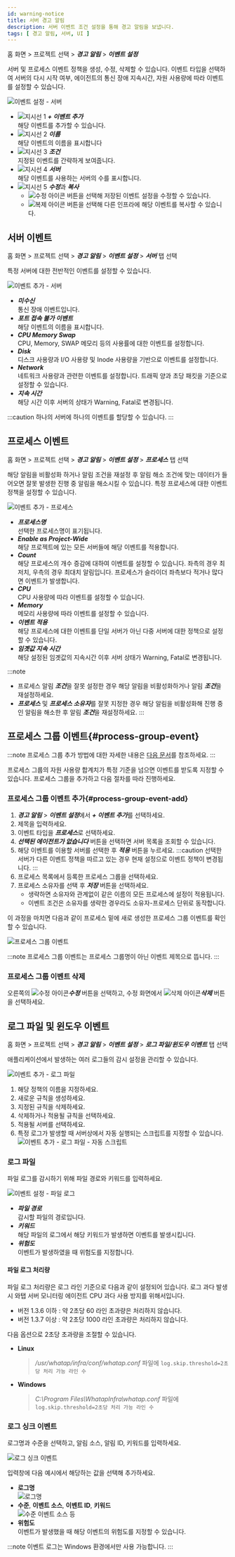 ```yaml
---
id: warning-notice
title: 서버 경고 알림
description: 서버 이벤트 조건 설정을 통해 경고 알림을 보냅니다.
tags: [ 경고 알림, 서버, UI ]
---
```


홈 화면 > 프로젝트 선택 > ***경고 알림*** > ***이벤트 설정*** 
<!--
> ***서버*** 탭 선택
<span class='vslow'>위험</span>, <span class='slow'>경고</span> 수준으로 나누어 알림을 보낼 수 있습니다.
-->

서버 및 프로세스 이벤트 정책을 생성, 수정, 삭제할 수 있습니다. 이벤트 타입을 선택하여 서버의 다시 시작 여부, 에이전트의 통신 장애 지속시간, 자원 사용량에 따라 이벤트를 설정할 수 있습니다.

![이벤트 설정 - 서버](/img/server-warning.png)

* ![지시선 1](/img/number-01.png) ***+ 이벤트 추가***  
    해당 이벤트를 추가할 수 있습니다.
* ![지시선 2](/img/number-02.png) ***이름***  
    해당 이벤트의 이름을 표시합니다
* ![지시선 3](/img/number-03.png) ***조건***  
    지정된 이벤트를 간략하게 보여줍니다.
* ![지시선 4](/img/number-04.png) ***서버***  
    해당 이벤트를 사용하는 서버의 수를 표시합니다.    
* ![지시선 5](/img/number-05.png) ***수정***과 ***복사***  
    * ![수정 아이콘](/img/ico-edit.svg) 버튼을 선택해 저장된 이벤트 설정을 수정할 수 있습니다. 
    * ![복제 아이콘](/img/ico-copy.svg) 버튼을 선택해 다른 인프라에 해당 이벤트를 복사할 수 있습니다.    

## 서버 이벤트

홈 화면 > 프로젝트 선택 > ***경고 알림*** > ***이벤트 설정*** > ***서버*** 탭 선택

특정 서버에 대한 전반적인 이벤트를 설정할 수 있습니다. 

![이벤트 추가 - 서버](https://img.whatap.io/media/images/server_event_setting_editor.png)

* ***미수신***  
    통신 장애 이벤트입니다.
* ***포트 접속 불가 이벤트***  
    해당 이벤트의 이름을 표시합니다.
* ***CPU Memory Swap***  
    CPU, Memory, SWAP 메모리 등의 사용률에 대한 이벤트를 설정합니다.
* ***Disk***  
    디스크 사용량과 I/O 사용량 및 Inode 사용량을 기반으로 이벤트를 설정합니다.
* ***Network***  
    네트워크 사용량과 관련한 이벤트를 설정합니다. 트래픽 양과 초당 패킷을 기준으로 설정할 수 있습니다.
* ***지속 시간***  
    해당 시간 이후 서버의 상태가 <span class='slow'>Warning</span>, <span class='vslow'>Fatal</span>로 변경됩니다.

:::caution
하나의 서버에 하나의 이벤트를 할당할 수 있습니다.
:::

## 프로세스 이벤트 

홈 화면 > 프로젝트 선택 > ***경고 알림*** > ***이벤트 설정*** > ***프로세스*** 탭 선택

해당 알림을 비활성화 하거나 알림 조건을 재설정 후 알림 해소 조건에 맞는 데이터가 들어오면 잘못 발생한 진행 중 알림을 해소시킬 수 있습니다.
특정 프로세스에 대한 이벤트 정책을 설정할 수 있습니다.

![이벤트 추가 - 프로세스](https://img.whatap.io/media/images/process_event_setting_editor.png)

* ***프로세스명***  
    선택한 프로세스명이 표기됩니다.
* ***Enable as Project-Wide***  
    해당 프로젝트에 있는 모든 서버들에 해당 이벤트를 적용합니다.
* ***Count***  
    해당 프로세스의 개수 증감에 대하여 이벤트를 설정할 수 있습니다. 좌측의 경우 최저치, 우측의 경우 최대치 알림입니다. 프로세스가 슬라이더 좌측보다 적거나 많다면 이벤트가 발생합니다.
* ***CPU***  
    CPU 사용량에 따라 이벤트를 설정할 수 있습니다.
* ***Memory***  
    메모리 사용량에 따라 이벤트를 설정할 수 있습니다.
* ***이벤트 적용***  
    해당 프로세스에 대한 이벤트를 단일 서버가 아닌 다중 서버에 대한 정책으로 설정할 수 있습니다.
* ***임곗값 지속 시간***     
    해당 설정된 임곗값의 지속시간 이후 서버 상태가 <span class='slow'>Warning</span>, <span class='vslow'>Fatal</span>로 변경됩니다.

:::note
* 프로세스 알림 ***조건***을 잘못 설정한 경우 해당 알림을 비활성화하거나 알림 ***조건***을 재설정하세요.
* ***프로세스*** 및 ***프로세스 소유자***를 잘못 지정한 경우 해당 알림을 비활성화해 진행 중인 알림을 해소한 후 알림 ***조건***을 재설정하세요.
:::

## 프로세스 그룹 이벤트{#process-group-event}

:::note
프로세스 그룹 추가 방법에 대한 자세한 내용은 [다음 문서](server-detail-process-group.mdx)를 참조하세요.
:::

프로세스 그룹의 자원 사용량 합계치가 특정 기준을 넘으면 이벤트를 받도록 지정할 수 있습니다. 프로세스 그룹을 추가하고 다음 절차를 따라 진행하세요.

### 프로세스 그룹 이벤트 추가{#process-group-event-add}

1. ***경고 알림*** > ***이벤트 설정***에서 ***+ 이벤트 추가***를 선택하세요.
1. 제목을 입력하세요.
1. 이벤트 타입을 ***프로세스***로 선택하세요.
1. ***선택된 에이전트가 없습니다*** 버튼을 선택하면 서버 목록을 조회할 수 있습니다. 
1. 해당 이벤트를 이용할 서버를 선택한 후 ***적용*** 버튼을 누르세요.
:::caution
선택한 서버가 다른 이벤트 정책을 따르고 있는 경우 현재 설정으로 이벤트 정책이 변경됩니다.
:::
1. 프로세스 목록에서 등록한 프로세스 그룹을 선택하세요.
1. 프로세스 소유자를 선택 후 ***저장*** 버튼을 선택하세요.  
    * 생략하면 소유자와 관계없이 같은 이름의 모든 프로세스에 설정이 적용됩니다.  
    * 이벤트 조건은 소유자를 생략한 경우라도 소유자-프로세스 단위로 동작합니다.

이 과정을 마치면 다음과 같이 프로세스 밑에 새로 생성한 프로세스 그룹 이벤트를 확인할 수 있습니다. 

![프로세스 그룹 이벤트](https://img.whatap.io/media/images/process_group_alarm_result.jpg)

:::note
프로세스 그룹 이벤트는 프로세스 그룹명이 아닌 이벤트 제목으로 뜹니다. 
:::

### 프로세스 그룹 이벤트 삭제 

오른쪽의 ![수정 아이콘](/img/ico-edit.svg)***수정*** 버튼을 선택하고, 수정 화면에서 ![삭제 아이콘](/img/ic-delete-critical.svg)***삭제*** 버튼을 선택하세요.

## 로그 파일 및 윈도우 이벤트

홈 화면 > 프로젝트 선택 > ***경고 알림*** > ***이벤트 설정*** > ***로그 파일/윈도우 이벤트*** 탭 선택

애플리케이션에서 발생하는 여러 로그들의 감시 설정을 관리할 수 있습니다.

![이벤트 추가 - 로그 파일](https://img.whatap.io/media/images/logfile_event_setting_editor.png)

1. 해당 정책의 이름을 지정하세요.
1. 새로운 규칙을 생성하세요.
1. 지정된 규칙을 삭제하세요.
1. 삭제하거나 적용될 규칙을 선택하세요.
1. 적용될 서버를 선택하세요.
1. 특정 로그가 발생할 때 서버상에서 자동 실행되는 스크립트를 지정할 수 있습니다.  
    ![이벤트 추가 - 로그 파일 - 자동 스크립트](https://img.whatap.io/media/user_guide_server/alert/alert_autoscript.png)

<!--

+ 이벤트 추가를 선택하세요.

이벤트 이름을 설정하세요.

 -->

### 로그 파일

파일 로그를 감시하기 위해 파일 경로와 키워드를 입력하세요.

![이벤트 설정 - 파일 로그](https://img.whatap.io/media/user_guide_server/alert/file_log_set.png)

* ***파일 경로***  
    감시할 파일의 경로입니다.
* ***키워드***  
    해당 파일의 로그에서 해당 키워드가 발생하면 이벤트를 발생시킵니다.
* ***위험도***  
    이벤트가 발생하였을 때 위험도를 지정합니다.

#### 파일 로그 처리량

파일 로그 처리량은 로그 라인 기준으로 다음과 같이 설정되어 있습니다. 로그 과다 발생 시 와탭 서버 모니터링 에이전트 CPU 과다 사용 방지를 위해서입니다.
* 버전 1.3.6 이하 : 약 2초당 60 라인 초과량은 처리하지 않습니다.
* 버전 1.3.7 이상 : 약 2초당 1000 라인 초과량은 처리하지 않습니다.

다음 옵션으로 2초당 초과량을 조절할 수 있습니다.

* **Linux**  
    > */usr/whatap/infra/conf/whatap.conf* 파일에 `log.skip.threshold=2초당 처리 가능 라인 수`
* **Windows**  
    > *C:\Program Files\WhatapInfra\whatap.conf* 파일에 `log.skip.threshold=2초당 처리 가능 라인 수`

### 로그 싱크 이벤트 

로그명과 수준을 선택하고, 알림 소스, 알림 ID, 키워드를 입력하세요.

![로그 싱크 이벤트](https://img.whatap.io/media/images/logsink_event_setting_editor.png)

입력창에 다음 예시에서 해당하는 값을 선택해 추가하세요.

* **로그명**<br/>
    ![로그명](https://img.whatap.io/media/user_guide_server/noti/1530.png)
* **수준**, **이벤트 소스**, **이벤트 ID**, **키워드**<br/>
    ![수준 이벤트 소스 등](https://img.whatap.io/media/user_guide_server/noti/1540.png)
* **위험도**<br/>
    이벤트가 발생했을 때 해당 이벤트의 위험도를 지정할 수 있습니다.

:::note
이벤트 로그는 Windows 환경에서만 사용 가능합니다.
:::

<!--

파일 로그 처리량 아래 다음 문장 의미 모호함
2초당 초과량의 조절은 다음 옵션으로 조절할 수 있습니다.

-->